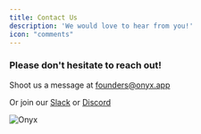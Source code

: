 ```yaml
---
title: Contact Us
description: 'We would love to hear from you!'
icon: "comments"
---
```


### Please don't hesitate to reach out!
Shoot us a message at [founders@onyx.app](mailto:founders@onyx.app)

Or join our [Slack](https://join.slack.com/t/onyx-dot-app/shared_invite/zt-2sslpdbyq-iIbTaNIVPBw_i_4vrujLYQ)
or [Discord](https://discord.gg/TDJ59cGV2X)

![Onyx](/logo/Onyx.png)
